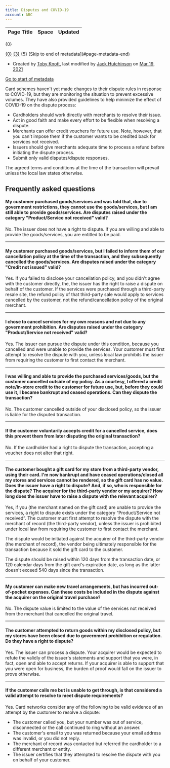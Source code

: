 ```yaml
---
title: Disputes and COVID-19
account: ABC
---
```


<table class="aui"> <thead> <tr class="header"> <th class="search-result-title">Page Title</th> <th class="search-result-space">Space</th> <th class="search-result-date">Updated</th> </tr> </thead> </table> <p class="search-result-count">{0}</p> <tr class="search-result"> <td class="search-result-title"><a href="{1}" class="content-type-{2}"><span>{0}</span></a></td> <td class="search-result-space"><a class="space" href="/display/{4}/" title="{3}">{3}</a></td> <td class="search-result-date"><span class="date" title="{6}">{5}</span></td> </tr> [Skip to end of metadata](#page-metadata-end)

*   Created by [Toby Knott](    /display/~toby.knott
    ), last modified by [Jack Hutchinson](    /display/~jack.hutchinson
    ) on [Mar 19, 2021](/pages/diffpagesbyversion.action?pageId=20120517&selectedPageVersions=5&selectedPageVersions=6 "Show changes")

[Go to start of metadata](#page-metadata-start)

Card schemes haven't yet made changes to their dispute rules in response to COVID-19, but they are monitoring the situation to prevent excessive volumes. They have also provided guidelines to help minimize the effect of COVID-19 on the dispute process:

*   Cardholders should work directly with merchants to resolve their issue.
*   Act in good faith and make every effort to be flexible when resolving a dispute.
*   Merchants can offer credit vouchers for future use. Note, however, that you can't impose them if the customer wants to be credited back for services not received.
*   Issuers should give merchants adequate time to process a refund before initiating the dispute process.
*   Submit only valid disputes/dispute responses.

The agreed terms and conditions at the time of the transaction will prevail unless the local law states otherwise.

Frequently asked questions
--------------------------

#### My customer purchased goods/services and was told that, due to government restrictions, they cannot use the goods/services, but I am still able to provide goods/services. Are disputes raised under the category "Product/Service not received" valid?

No. The issuer does not have a right to dispute. If you are willing and able to provide the goods/services, you are entitled to be paid.

* * *

#### My customer purchased goods/services, but I failed to inform them of our cancellation policy at the time of the transaction, and they subsequently cancelled the goods/services. Are disputes raised under the category "Credit not issued" valid?

Yes. If you failed to disclose your cancellation policy, and you didn't agree with the customer directly, the, the issuer has the right to raise a dispute on behalf of the customer. If the services were purchased through a third-party resale site, the refund policy of that third-party sale would apply to services cancelled by the customer, not the refund/cancellation policy of the original merchant.

* * *

#### I chose to cancel services for my own reasons and not due to any government prohibition. Are disputes raised under the category "Product/Service not received" valid?

Yes. The issuer can pursue the dispute under this condition, because you cancelled and were unable to provide the services. Your customer must first attempt to resolve the dispute with you, unless local law prohibits the issuer from requiring the customer to first contact the merchant.

* * *

#### I was willing and able to provide the purchased services/goods, but the customer cancelled outside of my policy. As a courtesy, I offered a credit note/in-store credit to the customer for future use, but, before they could use it, I became bankrupt and ceased operations. Can they dispute the transaction?

No. The customer cancelled outside of your disclosed policy, so the issuer is liable for the disputed transaction.

* * *

#### If the customer voluntarily accepts credit for a cancelled service, does this prevent them from later disputing the original transaction?

No. If the cardholder had a right to dispute the transaction, accepting a voucher does not alter that right.

* * *

#### The customer bought a gift card for my store from a third-party vendor, using their card. I'm now bankrupt and have ceased operations/closed all my stores and services cannot be rendered, so the gift card has no value. Does the issuer have a right to dispute? And, if so, who is responsible for the dispute? The acquirer for the third-party vendor or my acquirer? How long does the issuer have to raise a dispute with the relevant acquirer?

Yes, if you (the merchant named on the gift card) are unable to provide the services, a right to dispute exists under the category “Product/Service not received”. The customer must first attempt to resolve the dispute with the merchant of record (the third-party vendor), unless the issuer is prohibited under local law from requiring the customer to first contact the merchant.

The dispute would be initiated against the acquirer of the third-party vendor (the merchant of record), the vendor being ultimately responsible for the transaction because it sold the gift card to the customer.

The dispute should be raised within 120 days from the transaction date, or 120 calendar days from the gift card's expiration date, as long as the latter doesn't exceed 540 days since the transaction.

* * *

#### My customer can make new travel arrangements, but has incurred out-of-pocket expenses. Can these costs be included in the dispute against the acquirer on the original travel purchase?

No. The dispute value is limited to the value of the services not received from the merchant that cancelled the original travel.

* * *

#### The customer attempted to return goods within my disclosed policy, but my stores have been closed due to government prohibition or regulation. Do they have a right to dispute?

Yes. The issuer can process a dispute. Your acquirer would be expected to refute the validly of the issuer's statements and support that you were, in fact, open and able to accept returns. If your acquirer is able to support that you were open for business, the burden of proof would fall on the issuer to prove otherwise.

* * *

#### If the customer calls me but is unable to get through, is that considered a valid attempt to resolve to meet dispute requirements?

Yes. Card networks consider any of the following to be valid evidence of an attempt by the customer to resolve a dispute:

*   The customer called you, but your number was out of service, disconnected or the call continued to ring without an answer.
*   The customer's email to you was returned because your email address was invalid, or you did not reply.
*   The merchant of record was contacted but referred the cardholder to a different merchant or entity.
*   The issuer certifies that they attempted to resolve the dispute with you on behalf of your customer.
